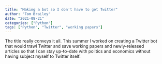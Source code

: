 ```yaml
---
title: "Making a bot so I don't have to get Twitter"
author: "Tom Brailey"
date: "2021-08-21"
categories: ["Python"]
tags: ["Python", "Twitter", "working papers"]
---
```


The title really conveys it all. This summer I worked on creating a Twitter bot that would trawl Twitter and save working papers and newly-released articles so that I can stay up-to-date with politics and economics without having subject myself to Twitter itself. 